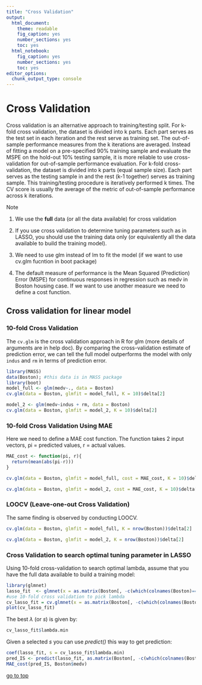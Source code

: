 ```yaml
---
title: "Cross Validation"
output: 
  html_document: 
    theme: readable
    fig_caption: yes
    number_sections: yes
    toc: yes
  html_notebook: 
    fig_caption: yes
    number_sections: yes
    toc: yes
editor_options: 
  chunk_output_type: console
---
```


# Cross Validation

Cross validation is an alternative approach to training/testing split. For k-fold cross validation, the dataset is divided into k parts. Each part serves as the test set in each iteration and the rest serve as training set. The out-of-sample performance measures from the k iterations are averaged. Instead of fitting a model on a pre-specified 90% training sample and evaluate the MSPE on the hold-out 10% testing sample, it is more reliable to use cross-validation for out-of-sample performance evaluation. For k-fold cross-validation, the dataset is divided into k parts (equal sample size). Each part serves as the testing sample in and the rest (k-1 together) serves as training sample. This training/testing procedure is iteratively performed k times. The CV score is usually the average of the metric of out-of-sample performance across k iterations.

Note

1. We use the **full** data (or all the data available) for cross validation

2. If you use cross validation to determine tuning parameters such as in LASSO, you should use the training data only (or equivalently all the data available to build the training model).

3. We need to use glm instead of lm to fit the model (if we want to use cv.glm fucntion in boot package)

4. The default measure of performance is the Mean Squared (Prediction) Error (MSPE) for continuous responses in regression such as medv in Boston housing case. If we want to use another measure we need to define a cost function.

## Cross validation for linear model

### 10-fold Cross Validation

The `cv.glm` is the cross validation approach in R for glm (more details of arguments are in help doc). By comparing the cross-validation estimate of prediction error, we can tell the full model outperforms the model with only `indus` and `rm` in terms of prediction error. 

```r
library(MASS)
data(Boston); #this data is in MASS package
library(boot)
model_full <- glm(medv~., data = Boston)
cv.glm(data = Boston, glmfit = model_full, K = 10)$delta[2]

model_2 <- glm(medv~indus + rm, data = Boston)
cv.glm(data = Boston, glmfit = model_2, K = 10)$delta[2]
```

### 10-fold Cross Validation Using MAE

Here we need to define a MAE cost function. The function takes 2 input vectors, pi =  predicted values, r = actual values.

```r
MAE_cost <- function(pi, r){
  return(mean(abs(pi-r)))
}

cv.glm(data = Boston, glmfit = model_full, cost = MAE_cost, K = 10)$delta[2]

cv.glm(data = Boston, glmfit = model_2, cost = MAE_cost, K = 10)$delta[2]
```

### LOOCV (Leave-one-out Cross Validation)

The same finding is observed by conducting LOOCV. 

```r
cv.glm(data = Boston, glmfit = model_full, K = nrow(Boston))$delta[2]

cv.glm(data = Boston, glmfit = model_2, K = nrow(Boston))$delta[2]
```


### Cross Validation to search optimal tuning parameter in LASSO 

Using 10-fold cross-validation to search optimal lambda, assume that you have the full data available to build a training model: 

```r
library(glmnet)
lasso_fit  <- glmnet(x = as.matrix(Boston[, -c(which(colnames(Boston)=='medv'))]), y = Boston$medv, alpha = 1)
#use 10-fold cross validation to pick lambda
cv_lasso_fit = cv.glmnet(x = as.matrix(Boston[, -c(which(colnames(Boston)=='medv'))]), y = Boston$medv, alpha = 1, nfolds = 10)
plot(cv_lasso_fit)
```

The best $\lambda$ (or _s_) is given by:
```r
cv_lasso_fit$lambda.min
```

Given a selected _s_ you can use _predict()_ this way to get prediction:
```r
coef(lasso_fit, s = cv_lasso_fit$lambda.min)
pred_IS <- predict(lasso_fit, as.matrix(Boston[, -c(which(colnames(Boston)=='medv'))]), s = cv_lasso_fit$lambda.min)
MAE_cost(pred_IS, Boston$medv)
```

[go to top](#header)

